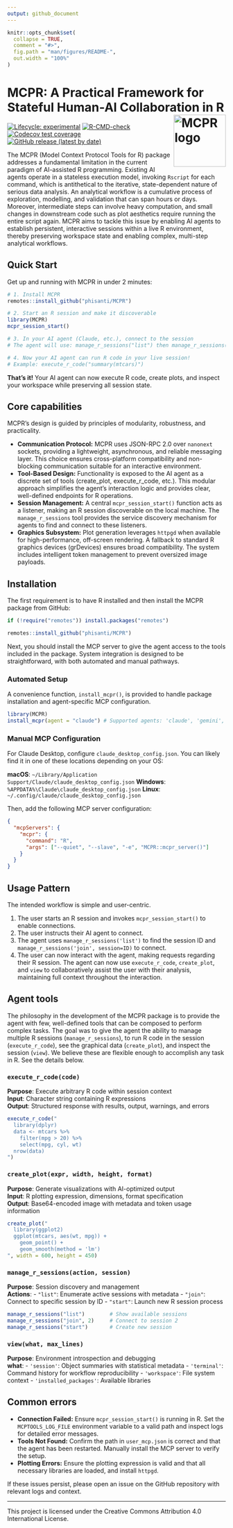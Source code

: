 ```yaml
---
output: github_document
---
```


<!-- README.md is generated from README.Rmd. Please edit that file -->

```r
knitr::opts_chunk$set(
  collapse = TRUE,
  comment = "#>",
  fig.path = "man/figures/README-",
  out.width = "100%"
)
```

# MCPR: A Practical Framework for Stateful Human-AI Collaboration in R <a href="https://phisanti.github.io/MCPR/" alt="MCPR"><img src="man/figures/logo.png" alt="MCPR logo" align="right" width="120" /></a>

<!-- badges: start -->
[![Lifecycle: experimental](https://img.shields.io/badge/lifecycle-experimental-orange.svg)](https://lifecycle.r-lib.org/articles/stages.html#experimental)
[![R-CMD-check](https://github.com/phisanti/MCPR/actions/workflows/R-CMD-check.yaml/badge.svg)](https://github.com/phisanti/MCPR/actions/workflows/R-CMD-check.yaml)
[![Codecov test coverage](https://codecov.io/gh/phisanti/MCPR/branch/main/graph/badge.svg)](https://app.codecov.io/gh/phisanti/MCPR?branch=main)
[![GitHub release (latest by date)](https://img.shields.io/github/v/release/phisanti/MCPR)](https://github.com/phisanti/MCPR/releases)
<!-- badges: end -->

The MCPR (Model Context Protocol Tools for R) package addresses a fundamental limitation in the current paradigm of AI-assisted R programming. Existing AI agents operate in a stateless execution model, invoking `Rscript` for each command, which is antithetical to the iterative, state-dependent nature of serious data analysis. An analytical workflow is a cumulative process of exploration, modelling, and validation that can span hours or days. Moreover, intermediate steps can involve heavy computation, and small changes in downstream code such as plot aesthetics require running the entire script again. MCPR aims to tackle this issue by enabling AI agents to establish persistent, interactive sessions within a live R environment, thereby preserving workspace state and enabling complex, multi-step analytical workflows.

## Quick Start

Get up and running with MCPR in under 2 minutes:

```r
# 1. Install MCPR
remotes::install_github("phisanti/MCPR")

# 2. Start an R session and make it discoverable
library(MCPR)
mcpr_session_start()

# 3. In your AI agent (Claude, etc.), connect to the session
# The agent will use: manage_r_sessions("list") then manage_r_sessions("join", session_id)

# 4. Now your AI agent can run R code in your live session!
# Example: execute_r_code("summary(mtcars)")
```

**That's it!** Your AI agent can now execute R code, create plots, and inspect your workspace while preserving all session state.

## Core capabilities

MCPR's design is guided by principles of modularity, robustness, and practicality.

- **Communication Protocol:** MCPR uses JSON-RPC 2.0 over `nanonext` sockets, providing a lightweight, asynchronous, and reliable messaging layer. This choice ensures cross-platform compatibility and non-blocking communication suitable for an interactive environment.
- **Tool-Based Design:** Functionality is exposed to the AI agent as a discrete set of tools (create_plot, execute_r_code, etc.). This modular approach simplifies the agent's interaction logic and provides clear, well-defined endpoints for R operations.
- **Session Management:** A central `mcpr_session_start()` function acts as a listener, making an R session discoverable on the local machine. The `manage_r_sessions` tool provides the service discovery mechanism for agents to find and connect to these listeners.
- **Graphics Subsystem:** Plot generation leverages `httpgd` when available for high-performance, off-screen rendering. A fallback to standard R graphics devices (grDevices) ensures broad compatibility. The system includes intelligent token management to prevent oversized image payloads.

## Installation
The first requirement is to have R installed and then install the MCPR package from GitHub:

```r
if (!require("remotes")) install.packages("remotes")

remotes::install_github("phisanti/MCPR")
```

Next, you should install the MCP server to give the agent access to the tools included in the package. System integration is designed to be straightforward, with both automated and manual pathways.

### Automated Setup
A convenience function, `install_mcpr()`, is provided to handle package installation and agent-specific MCP configuration.

```r
library(MCPR)
install_mcpr(agent = "claude") # Supported agents: 'claude', 'gemini', 'copilot'
```
### Manual MCP Configuration

For Claude Desktop, configure `claude_desktop_config.json`. You can likely find it in one of these locations depending on your OS:

**macOS**: `~/Library/Application Support/Claude/claude_desktop_config.json`
**Windows**: `%APPDATA%\Claude\claude_desktop_config.json`
**Linux**: `~/.config/claude/claude_desktop_config.json`

Then, add the following MCP server configuration:
```json
{
  "mcpServers": {
    "mcpr": {
      "command": "R",
      "args": ["--quiet", "--slave", "-e", "MCPR::mcpr_server()"]
    }
  }
}
```
## Usage Pattern
The intended workflow is simple and user-centric.

1. The user starts an R session and invokes `mcpr_session_start()` to enable connections.
2. The user instructs their AI agent to connect.
3. The agent uses `manage_r_sessions('list')` to find the session ID and `manage_r_sessions('join', session=ID)` to connect.
4. The user can now interact with the agent, making requests regarding their R session. The agent can now use `execute_r_code`, `create_plot`, and `view` to collaboratively assist the user with their analysis, maintaining full context throughout the interaction.

## Agent tools
The philosophy in the development of the MCPR package is to provide the agent with few, well-defined tools that can be composed to perform complex tasks. The goal was to give the agent the ability to manage multiple R sessions (`manage_r_sessions`), to run R code in the session (`execute_r_code`), see the graphical data (`create_plot`), and inspect the session (`view`). We believe these are flexible enough to accomplish any task in R. See the details below.

### `execute_r_code(code)`
**Purpose**: Execute arbitrary R code within session context  
**Input**: Character string containing R expressions  
**Output**: Structured response with results, output, warnings, and errors
  
```r
execute_r_code("
  library(dplyr)
  data <- mtcars %>% 
    filter(mpg > 20) %>%
    select(mpg, cyl, wt)
  nrow(data)
")
```

### `create_plot(expr, width, height, format)`
**Purpose**: Generate visualizations with AI-optimized output  
**Input**: R plotting expression, dimensions, format specification  
**Output**: Base64-encoded image with metadata and token usage information

```r
create_plot("
  library(ggplot2)
  ggplot(mtcars, aes(wt, mpg)) + 
    geom_point() + 
    geom_smooth(method = 'lm')
", width = 600, height = 450)
```

### `manage_r_sessions(action, session)`
**Purpose**: Session discovery and management  
**Actions**: 
- `"list"`: Enumerate active sessions with metadata
- `"join"`: Connect to specific session by ID
- `"start"`: Launch new R session process

```r
manage_r_sessions("list")        # Show available sessions
manage_r_sessions("join", 2)     # Connect to session 2
manage_r_sessions("start")       # Create new session
```

### `view(what, max_lines)`
**Purpose**: Environment introspection and debugging  
**what**:
- `'session'`: Object summaries with statistical metadata
- `'terminal'`: Command history for workflow reproducibility
- `'workspace'`: File system context
- `'installed_packages'`: Available libraries

## Common errors
- **Connection Failed:** Ensure `mcpr_session_start()` is running in R. Set the `MCPTOOLS_LOG_FILE` environment variable to a valid path and inspect logs for detailed error messages.
- **Tools Not Found:** Confirm the path in `user_mcp.json` is correct and that the agent has been restarted. Manually install the MCP server to verify the setup.
- **Plotting Errors:** Ensure the plotting expression is valid and that all necessary libraries are loaded, and install `httpgd`.

If these issues persist, please open an issue on the GitHub repository with relevant logs and context.

---

This project is licensed under the Creative Commons Attribution 4.0 International License.